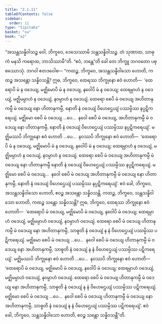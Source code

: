 ```yaml
---
title: "2.1.11"
tableOfContents: false
sidebar:
  order: 11
type: "tipitaka"
basket: "su"
book: "a2"
---
```



<DynamicBreadcrumb />

<Division number="63" book="a2" e="ch" v="15" p="77">

<Paragraph number="139" book="a2">
“အသန္တသန္နိဝါသဉ္စ ဝေါ, ဘိက္ခဝေ, ဒေသေဿာမိ သန္တသန္နိဝါသဉ္စ. တံ သုဏာထ, သာဓုကံ မနသိ ကရောထ, ဘာသိဿာမီ”တိ. “ဧဝံ, ဘန္တေ”တိ ခေါ တေ ဘိက္ခူ ဘဂဝတော ပစ္စဿောသုံ. ဘဂဝါ ဧတဒဝေါစ—
</Paragraph>

<Paragraph number="140" book="a2">
“ကထဉ္စ, ဘိက္ခဝေ, အသန္တသန္နိဝါသော ဟောတိ, ကထဉ္စ အသန္တော သန္နိဝသန္တိ? ဣဓ, ဘိက္ခဝေ, ထေရဿ ဘိက္ခုနော ဧဝံ ဟောတိ—  ‘ထေရောပိ မံ န ဝဒေယျ, မဇ္ဈိမောပိ မံ န ဝဒေယျ, နဝေါပိ မံ န ဝဒေယျ; ထေရမ္ပာဟံ န ဝဒေယျံ, မဇ္ဈိမမ္ပာဟံ န ဝဒေယျံ, နဝမ္ပာဟံ န ဝဒေယျံ. ထေရော စေပိ မံ ဝဒေယျ အဟိတာနုကမ္ပီ မံ ဝဒေယျ နော ဟိတာနုကမ္ပီ, နောတိ နံ ဝဒေယျံ ဝိဟေဌေယျံ ပဿမ္ပိဿ နပ္ပဋိကရေယျံ. မဇ္ဈိမော စေပိ မံ ဝဒေယျ …ပေ…  နဝေါ စေပိ မံ ဝဒေယျ, အဟိတာနုကမ္ပီ မံ ဝဒေယျ နော ဟိတာနုကမ္ပီ, နောတိ နံ ဝဒေယျံ ဝိဟေဌေယျံ ပဿမ္ပိဿ နပ္ပဋိကရေယျံ’. မဇ္ဈိမဿပိ ဘိက္ခုနော ဧဝံ ဟောတိ …ပေ…  နဝဿပိ ဘိက္ခုနော ဧဝံ ဟောတိ—  ‘ထေရောပိ မံ န ဝဒေယျ, မဇ္ဈိမောပိ မံ န ဝဒေယျ, နဝေါပိ မံ န ဝဒေယျ; ထေရမ္ပာဟံ န ဝဒေယျံ, မဇ္ဈိမမ္ပာဟံ န ဝဒေယျံ, နဝမ္ပာဟံ န ဝဒေယျံ. ထေရော စေပိ မံ ဝဒေယျ အဟိတာနုကမ္ပီ မံ ဝဒေယျ နော ဟိတာနုကမ္ပီ နောတိ နံ ဝဒေယျံ ဝိဟေဌေယျံ ပဿမ္ပိဿ နပ္ပဋိကရေယျံ. မဇ္ဈိမော စေပိ မံ ဝဒေယျ…  နဝေါ စေပိ မံ ဝဒေယျ အဟိတာနုကမ္ပီ မံ ဝဒေယျ နော ဟိတာနုကမ္ပီ, နောတိ နံ ဝဒေယျံ ဝိဟေဌေယျံ ပဿမ္ပိဿ နပ္ပဋိကရေယျံ’. ဧဝံ ခေါ, ဘိက္ခဝေ, အသန္တသန္နိဝါသော ဟောတိ, ဧဝဉ္စ အသန္တော သန္နိဝသန္တိ.
</Paragraph>

<Paragraph number="141" book="a2">
ကထဉ္စ, ဘိက္ခဝေ, သန္တသန္နိဝါသော ဟောတိ, ကထဉ္စ သန္တော သန္နိဝသန္တိ? ဣဓ, ဘိက္ခဝေ, ထေရဿ ဘိက္ခုနော ဧဝံ ဟောတိ—  ‘ထေရောပိ မံ ဝဒေယျ, မဇ္ဈိမောပိ မံ ဝဒေယျ, နဝေါပိ မံ ဝဒေယျ; ထေရမ္ပာဟံ ဝဒေယျံ, မဇ္ဈိမမ္ပာဟံ ဝဒေယျံ, နဝမ္ပာဟံ ဝဒေယျံ. ထေရော စေပိ မံ ဝဒေယျ ဟိတာနုကမ္ပီ မံ ဝဒေယျ နော အဟိတာနုကမ္ပီ, သာဓူတိ နံ ဝဒေယျံ န နံ ဝိဟေဌေယျံ ပဿမ္ပိဿ ပဋိကရေယျံ. မဇ္ဈိမော စေပိ မံ ဝဒေယျ …ပေ…  နဝေါ စေပိ မံ ဝဒေယျ ဟိတာနုကမ္ပီ မံ ဝဒေယျ နော အဟိတာနုကမ္ပီ, သာဓူတိ နံ ဝဒေယျံ န နံ ဝိဟေဌေယျံ ပဿမ္ပိဿ ပဋိကရေယျံ’. မဇ္ဈိမဿပိ ဘိက္ခုနော ဧဝံ ဟောတိ …ပေ…  နဝဿပိ ဘိက္ခုနော ဧဝံ ဟောတိ—  ‘ထေရောပိ မံ ဝဒေယျ, မဇ္ဈိမောပိ မံ ဝဒေယျ, နဝေါပိ မံ ဝဒေယျ; ထေရမ္ပာဟံ ဝဒေယျံ, မဇ္ဈိမမ္ပာဟံ ဝဒေယျံ, နဝမ္ပာဟံ ဝဒေယျံ. ထေရော စေပိ မံ ဝဒေယျ ဟိတာနုကမ္ပီ မံ ဝဒေယျ နော အဟိတာနုကမ္ပီ, သာဓူတိ နံ ဝဒေယျံ န နံ ဝိဟေဌေယျံ ပဿမ္ပိဿ ပဋိကရေယျံ. မဇ္ဈိမော စေပိ မံ ဝဒေယျ …ပေ…  နဝေါ စေပိ မံ ဝဒေယျ ဟိတာနုကမ္ပီ မံ ဝဒေယျ နော အဟိတာနုကမ္ပီ, သာဓူတိ နံ ဝဒေယျံ န နံ ဝိဟေဌေယျံ ပဿမ္ပိဿ ပဋိကရေယျံ’. ဧဝံ ခေါ, ဘိက္ခဝေ, သန္တသန္နိဝါသော ဟောတိ, ဧဝဉ္စ သန္တော သန္နိဝသန္တီ”တိ.
</Paragraph>
</Division>